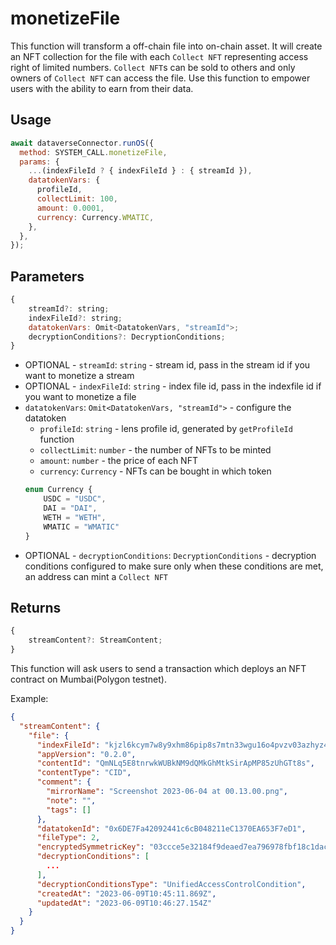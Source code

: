 
# monetizeFile

This function will transform a off-chain file into on-chain asset. It will create an NFT collection for the file with each `Collect NFT` representing access right of limited numbers.
`Collect NFT`s can be sold to others and only owners of `Collect NFT` can access the file.
Use this function to empower users with the ability to earn from their data.

## Usage

```javascript
await dataverseConnector.runOS({
  method: SYSTEM_CALL.monetizeFile,
  params: {
    ...(indexFileId ? { indexFileId } : { streamId }),
    datatokenVars: {
      profileId,
      collectLimit: 100,
      amount: 0.0001,
      currency: Currency.WMATIC,
    },
  },
});
```

## Parameters

```js
{
    streamId?: string;
    indexFileId?: string;
    datatokenVars: Omit<DatatokenVars, "streamId">;
    decryptionConditions?: DecryptionConditions;
}
```

- OPTIONAL - `streamId`: `string` - stream id, pass in the stream id if you want to monetize a stream
- OPTIONAL - `indexFileId`: `string` - index file id, pass in the indexfile id if you want to monetize a file
- `datatokenVars`: `Omit<DatatokenVars, "streamId">` - configure the datatoken
  - `profileId`: `string` - lens profile id, generated by `getProfileId` function
  - `collectLimit`: `number` - the number of NFTs to be minted
  - `amount`: `number` - the price of each NFT
  - `currency`: `Currency` - NFTs can be bought in which token
  ```js
  enum Currency {
      USDC = "USDC",
      DAI = "DAI",
      WETH = "WETH",
      WMATIC = "WMATIC"
  }
  ```
- OPTIONAL - `decryptionConditions`: `DecryptionConditions` - decryption conditions configured to make sure only when these conditions are met, an address can mint a `Collect NFT`

## Returns

```js
{
    streamContent?: StreamContent;
}
```

<Callout>
  This function will ask users to send a transaction which deploys an NFT
  contract on Mumbai(Polygon testnet).
</Callout>

Example:

```json
{
  "streamContent": {
    "file": {
      "indexFileId": "kjzl6kcym7w8y9xhm86pip8s7mtn33wgu16o4pvzv03azhyz4evdg2kqvojtcd9",
      "appVersion": "0.2.0",
      "contentId": "QmNLq5E8tnrwkWUBkNM9dQMkGhMtkSirApMP85zUhGTt8s",
      "contentType": "CID",
      "comment": {
        "mirrorName": "Screenshot 2023-06-04 at 00.13.00.png",
        "note": "",
        "tags": []
      },
      "datatokenId": "0x6DE7Fa42092441c6cB048211eC1370EA653F7eD1",
      "fileType": 2,
      "encryptedSymmetricKey": "03ccce5e32184f9deaed7ea796978fbf18c1dacfc52cb2187ac61921e5f8b4de14eea236989b31be9b4b326c6d22760a62e8afb4b348f6a356ed37926563852da9bd51c6904a474fec68dd237224b8b5dba7029b018d016b96f12a7b1b6202a4541142910a1fff130f47cd1ce7b437f11dff209e70ad1b9c9012f366a92ba7ec00000000000000201523af2fb430d6cd85d2cf3458226a85aaa31fc35037bf382b523c090ad3bf3be2ae4f78a993f38fa0f9e4e185ec8e8b",
      "decryptionConditions": [
        ...
      ],
      "decryptionConditionsType": "UnifiedAccessControlCondition",
      "createdAt": "2023-06-09T10:45:11.869Z",
      "updatedAt": "2023-06-09T10:46:27.154Z"
    }
  }
}
```
